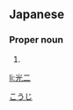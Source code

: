 ==Japanese==
{{ja-kanjitab|光|二}}

===Proper noun===
{{ja-pos|proper|こうじ|hhira=くわうじ}}

# {{given name|male|lang=ja}}

[[Category:Japanese male given names|こうじ]]

[[li:光二]]